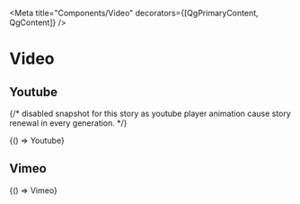 


<Meta title="Components/Video" decorators={[QgPrimaryContent, QgContent]} />

# Video

## Youtube

{/* disabled snapshot for this story as youtube player animation cause story renewal in every generation. */}

<Canvas sourceState="shown">
  <Story
    name="Youtube"
    parameters={{
      ...getDecoratedParameters(Youtube),
      chromatic: { pauseAnimationAtEnd: true, disableSnapshot: true },
    }}
  >
    {() => Youtube}
  </Story>
</Canvas>

## Vimeo

<Canvas sourceState="shown">
  <Story name="Vimeo" parameters={getDecoratedParameters(Vimeo)}>
    {() => Vimeo}
  </Story>
</Canvas>
